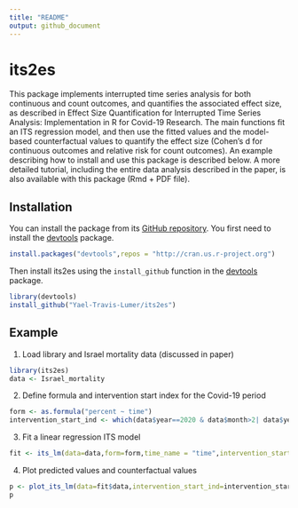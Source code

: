 ```yaml
---
title: "README"
output: github_document
---
```

# its2es
This package implements interrupted time series analysis for both continuous and count outcomes, and quantifies the associated effect size, as described in Effect Size Quantification for Interrupted Time Series Analysis: Implementation in R for Covid-19 Research. The main functions fit an ITS regression model, and then use the fitted values and the model-based counterfactual values to quantify the effect size (Cohen's d for continuous outcomes and relative risk for count outcomes). An example describing how to install and use this package is described below. A more detailed tutorial, including the entire data analysis described in the paper, is also available with this package (Rmd + PDF file). 

## Installation
You can install the package from its [GitHub repository](https://github.com/Yael-Travis-Lumer/its2es/). You first need to install the [devtools](https://github.com/r-lib/devtools) package.
```r
install.packages("devtools",repos = "http://cran.us.r-project.org")
```
Then install its2es using the `install_github` function in the [devtools](https://github.com/r-lib/devtools) package.
```r
library(devtools)
install_github("Yael-Travis-Lumer/its2es")
```

## Example
1. Load library and Israel mortality data (discussed in paper)
```r
library(its2es)
data <- Israel_mortality
```

2. Define formula and intervention start index for the Covid-19 period
```r
form <- as.formula("percent ~ time")
intervention_start_ind <- which(data$year==2020 & data$month>2| data$year==2021)[1]
```
3. Fit a linear regression ITS model
```r
fit <- its_lm(data=data,form=form,time_name = "time",intervention_start_ind=intervention_start_ind, freq=12,seasonality= "none", impact_model = "full",counterfactual = TRUE)
```
4. Plot predicted values and counterfactual values
```r
p <- plot_its_lm(data=fit$data,intervention_start_ind=intervention_start_ind, y_lab="Mortality percent", response="percent", date_name= "Date")
p
```

